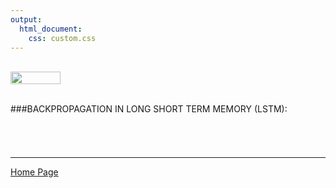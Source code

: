 ```yaml
---
output: 
  html_document:
    css: custom.css
---
```


<br>
<a href="http://rinterested.github.io/statistics/index.html">
<img HEIGHT="20" WIDTH="80" src="https://cloud.githubusercontent.com/assets/9312897/10556783/a27a26fa-745c-11e5-9b1a-2d5bd737387a.PNG"></a>
<br><br>

###BACKPROPAGATION IN LONG SHORT TERM MEMORY (LSTM):
<br>



<br>

<img height = 10  src = "https://user-images.githubusercontent.com/9312897/28521315-07a2f1d8-7041-11e7-80d0-ef255b5d12f6.png">



---

<a href="http://rinterested.github.io/statistics/index.html">Home Page</a>
